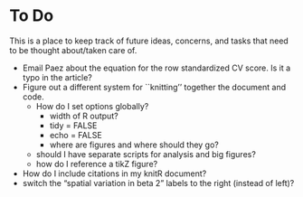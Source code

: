 To Do
========================================================

This is a place to keep track of future ideas, concerns, and tasks that need to be thought about/taken care of.


* Email Paez about the equation for the row standardized CV score. Is it a typo in the article?
* Figure out a different system for ``knitting'' together the document and code.
  * How do I set options globally? 
    * width of R output?
    * tidy = FALSE
    * echo = FALSE
    * where are figures and where should they go?
  * should I have separate scripts for analysis and big figures?
  * how do I reference a tikZ figure?
* How do I include citations in my knitR document?
* switch the "spatial variation in beta 2" labels to the right (instead of left)?